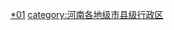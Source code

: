 [[category:南阳行政区划|*01]]
[[category:河南各地级市县级行政区|category:河南各地级市县级行政区]]
{{catmore|南阳市|河南省南阳市}}
<br>{{hideh
|Head = 南阳各区县市所辖乡镇与街道
|FrameStyle   = border:solid 1px #000080;
|HeadStyle    = text-align:center;background:transparent;
|ContentStyle = background: #99CCFF;
}}
{{南阳市卧龙区行政区划|state=expanded}}<br>
{{南阳市宛城区行政区划|state=expanded}}<br>
{{邓州市行政区划|state=expanded}}<br>
{{桐柏县行政区划|state=expanded}}<br>
{{方城县行政区划|state=expanded}}<br>
{{淅川县行政区划|state=expanded}}<br>
{{镇平县行政区划|state=expanded}}<br>
{{唐河县行政区划|state=expanded}}<br>
{{南召县行政区划|state=expanded}}<br>
{{内乡县行政区划|state=expanded}}<br>
{{新野县行政区划|state=expanded}}<br>
{{社旗县行政区划|state=expanded}}<br>
{{西峡县行政区划|state=expanded}}
{{hidef}} <br>